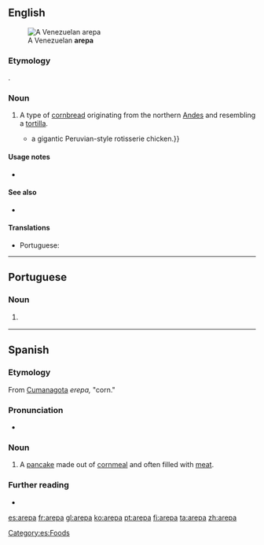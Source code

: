 ==English==
[[File:Arepa_asada.JPG|thumb|A Venezuelan '''arepa''']]

===Etymology===
{{bor|en|es|arepa}}.

===Noun===
{{en-noun}}

# A type of [[cornbread]] originating from the northern [[Andes]] and resembling a [[tortilla]].
#* {{quote-journal|2009|January 25|Kris Ensminger|On the Cheap|New York Times|url=http://www.nytimes.com/2009/01/25/nyregion/thecity/25rest.html
|passage=The menu darts among Latin American cuisines like '''arepas''', empanadas (a duo) and {{...|Luz’s most popular dish,}} a gigantic Peruvian-style rotisserie chicken.}}

====Usage notes====
* {{U:en:foreignism|Spanish}}

====See also====
* {{pedialite}}

====Translations====
{{trans-top|type of corn bread from the northern Andes}}
* Portuguese: {{t+|pt|arepa|f}}
{{trans-mid}}
{{trans-bottom}}

----

==Portuguese==

===Noun===
{{pt-noun|f}}

# {{l|en|arepa}} {{gloss|type of corn bread from the northern Andes}}

{{catlangcode|pt|Breads}}

----

==Spanish==

===Etymology===
From [[w:Cumanagota language|Cumanagota]] ''erepa,'' "corn."

===Pronunciation===
* {{es-IPA}}

===Noun===
{{es-noun|f}}

# A [[pancake]] made out of [[cornmeal]] and often filled with [[meat]].

===Further reading===
* {{R:DRAE 2001}}

[[Category:es:Foods]]

[[es:arepa]]
[[fr:arepa]]
[[gl:arepa]]
[[ko:arepa]]
[[pt:arepa]]
[[fi:arepa]]
[[ta:arepa]]
[[zh:arepa]]